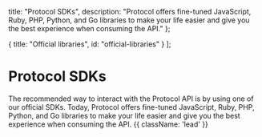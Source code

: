 
  title: "Protocol SDKs",
  description:
    "Protocol offers fine-tuned JavaScript, Ruby, PHP, Python, and Go libraries to make your life easier and give you the best experience when consuming the API."
};

  { title: "Official libraries", id: "official-libraries" }
];

# Protocol SDKs

The recommended way to interact with the Protocol API is by using one of our official SDKs. Today, Protocol offers fine-tuned JavaScript, Ruby, PHP, Python, and Go libraries to make your life easier and give you the best experience when consuming the API. {{ className: 'lead' }}

<Libraries />
